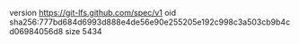 version https://git-lfs.github.com/spec/v1
oid sha256:777bd684d6993d888e4de56e90e255205e192c998c3a503cb9b4cd06984056d8
size 5434
